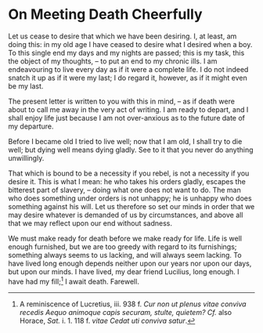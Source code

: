 # On Meeting Death Cheerfully

Let us cease to desire that which we have been desiring.
I, at least, am doing this: in my old age I have ceased to desire what I desired when a boy.
To this single end my days and my nights are passed; this is my task, this the object of my thoughts, -- to put an end to my chronic ills.
I am endeavouring to live every day as if it were a complete life.
I do not indeed snatch it up as if it were my last; I do regard it, however, as if it might even be my last.

The present letter is written to you with this in mind, -- as if death were about to call me away in the very act of writing.
I am ready to depart, and I shall enjoy life just because I am not over-anxious as to the future date of my departure.

Before I became old I tried to live well; now that I am old, I shall try to die well; but dying well means dying gladly.
See to it that you never do anything unwillingly.

That which is bound to be a necessity if you rebel, is not a necessity if you desire it.
This is what I mean: he who takes his orders gladly, escapes the bitterest part of slavery, -- doing what one does not want to do.
The man who does something under orders is not unhappy; he is unhappy who does something against his will.
Let us therefore so set our minds in order that we may desire whatever is demanded of us by circumstances, and above all that we may reflect upon our end without sadness.

We must make ready for death before we make ready for life.
Life is well enough furnished, but we are too greedy with regard to its furnishings; something always seems to us lacking, and will always seem lacking.
To have lived long enough depends neither upon our years nor upon our days, but upon our minds.
I have lived, my dear friend Lucilius, long enough.
I have had my fill;[^61-1] I await death.
Farewell.

[^61-1]: A reminiscence of Lucretius, iii. 938 f. *Cur non ut plenus vitae conviva recedis Aequo animoque capis securam, stulte, quietem?* *Cf.* also Horace, *Sat.* i. 1. 118 f. *vitae Cedat uti conviva satur*.

